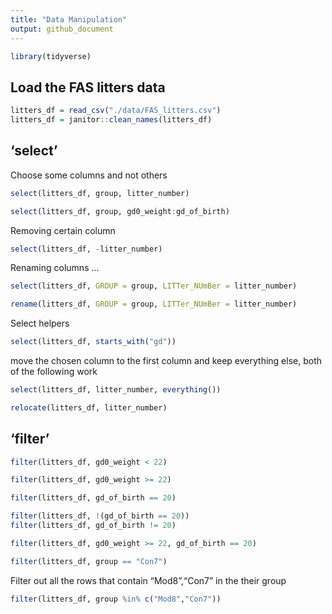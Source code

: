 ```yaml
---
title: "Data Manipulation"
output: github_document
---
```


```r
library(tidyverse)
```

## Load the FAS litters data

```r
litters_df = read_csv("./data/FAS_litters.csv")
litters_df = janitor::clean_names(litters_df)
```

## 'select'

Choose some columns and not others

```r
select(litters_df, group, litter_number)
```

```r
select(litters_df, group, gd0_weight:gd_of_birth)
```


Removing certain column
```r
select(litters_df, -litter_number)
```


Renaming columns ...

```r
select(litters_df, GROUP = group, LITTer_NUmBer = litter_number)
```

```r
rename(litters_df, GROUP = group, LITTer_NUmBer = litter_number)
```


Select helpers

```r
select(litters_df, starts_with("gd"))
```


move the chosen column to the first column and keep everything else, both of the following work
```r
select(litters_df, litter_number, everything())
```


```r
relocate(litters_df, litter_number)
```


##   'filter'

```r
filter(litters_df, gd0_weight < 22)
```


```r
filter(litters_df, gd0_weight >= 22)
```


```r
filter(litters_df, gd_of_birth == 20)
```


```r
filter(litters_df, !(gd_of_birth == 20))
filter(litters_df, gd_of_birth != 20)
```


```r
filter(litters_df, gd0_weight >= 22, gd_of_birth == 20)
```


```r
filter(litters_df, group == "Con7")
```


Filter out all the rows that contain "Mod8","Con7" in the their group
```r
filter(litters_df, group %in% c("Mod8","Con7"))
```






